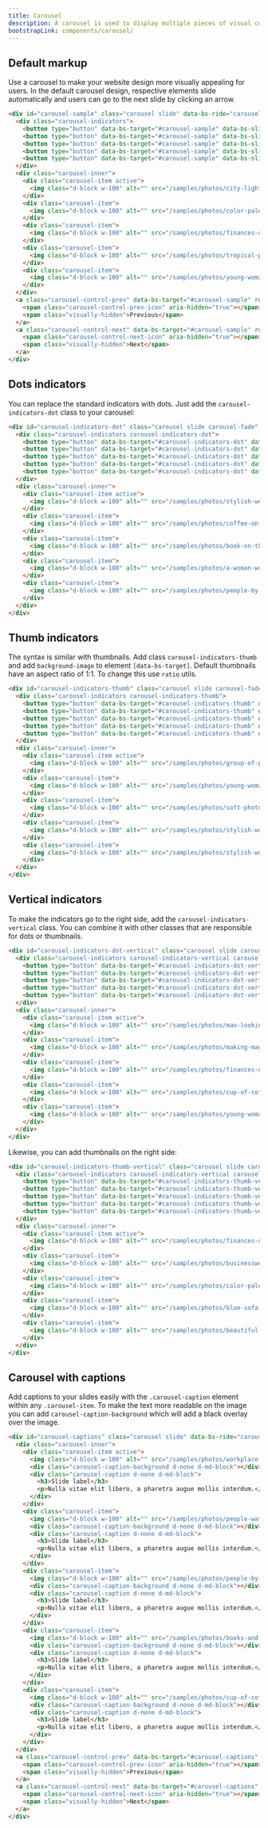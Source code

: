 ```yaml
---
title: Carousel
description: A carousel is used to display multiple pieces of visual content without taking up too much space. Carousels eliminate the need to scroll down the page to see all content and are a popular method of displaying marketing information.
bootstrapLink: components/carousel/
---
```


## Default markup

Use a carousel to make your website design more visually appealing for users. In the default carousel design, respective elements slide automatically and users can go to the next slide by clicking an arrow.

```html example centered columns={2} height="35rem"
<div id="carousel-sample" class="carousel slide" data-bs-ride="carousel">
  <div class="carousel-indicators">
    <button type="button" data-bs-target="#carousel-sample" data-bs-slide-to="0" class="active"></button>
    <button type="button" data-bs-target="#carousel-sample" data-bs-slide-to="1"></button>
    <button type="button" data-bs-target="#carousel-sample" data-bs-slide-to="2"></button>
    <button type="button" data-bs-target="#carousel-sample" data-bs-slide-to="3"></button>
    <button type="button" data-bs-target="#carousel-sample" data-bs-slide-to="4"></button>
  </div>
  <div class="carousel-inner">
    <div class="carousel-item active">
      <img class="d-block w-100" alt="" src="/samples/photos/city-lights-reflected-in-the-water-at-night.jpg" />
    </div>
    <div class="carousel-item">
      <img class="d-block w-100" alt="" src="/samples/photos/color-palette-guide-sample-colors-catalog-.jpg" />
    </div>
    <div class="carousel-item">
      <img class="d-block w-100" alt="" src="/samples/photos/finances-us-dollars-and-bitcoins-currency-money.jpg" />
    </div>
    <div class="carousel-item">
      <img class="d-block w-100" alt="" src="/samples/photos/tropical-palm-leaves-floral-pattern-background.jpg" />
    </div>
    <div class="carousel-item">
      <img class="d-block w-100" alt="" src="/samples/photos/young-woman-working-in-a-cafe.jpg" />
    </div>
  </div>
  <a class="carousel-control-prev" data-bs-target="#carousel-sample" role="button" data-bs-slide="prev">
    <span class="carousel-control-prev-icon" aria-hidden="true"></span>
    <span class="visually-hidden">Previous</span>
  </a>
  <a class="carousel-control-next" data-bs-target="#carousel-sample" role="button" data-bs-slide="next">
    <span class="carousel-control-next-icon" aria-hidden="true"></span>
    <span class="visually-hidden">Next</span>
  </a>
</div>
```

## Dots indicators

You can replace the standard indicators with dots. Just add the `carousel-indicators-dot` class to your carousel:

```html example centered columns={2} height="35rem"
<div id="carousel-indicators-dot" class="carousel slide carousel-fade" data-bs-ride="carousel">
  <div class="carousel-indicators carousel-indicators-dot">
    <button type="button" data-bs-target="#carousel-indicators-dot" data-bs-slide-to="0" class="active"></button>
    <button type="button" data-bs-target="#carousel-indicators-dot" data-bs-slide-to="1"></button>
    <button type="button" data-bs-target="#carousel-indicators-dot" data-bs-slide-to="2"></button>
    <button type="button" data-bs-target="#carousel-indicators-dot" data-bs-slide-to="3"></button>
    <button type="button" data-bs-target="#carousel-indicators-dot" data-bs-slide-to="4"></button>
  </div>
  <div class="carousel-inner">
    <div class="carousel-item active">
      <img class="d-block w-100" alt="" src="/samples/photos/stylish-workspace-with-macbook-pro.jpg" />
    </div>
    <div class="carousel-item">
      <img class="d-block w-100" alt="" src="/samples/photos/coffee-on-a-table-with-other-items.jpg" />
    </div>
    <div class="carousel-item">
      <img class="d-block w-100" alt="" src="/samples/photos/book-on-the-grass.jpg" />
    </div>
    <div class="carousel-item">
      <img class="d-block w-100" alt="" src="/samples/photos/a-woman-works-at-a-desk-with-a-laptop-and-a-cup-of-coffee.jpg" />
    </div>
    <div class="carousel-item">
      <img class="d-block w-100" alt="" src="/samples/photos/people-by-a-banquet-table-full-with-food.jpg" />
    </div>
  </div>
</div>
```

## Thumb indicators

The syntax is similar with thumbnails. Add class `carousel-indicators-thumb` and add `background-image` to element `[data-bs-target]`. Default thumbnails have an aspect ratio of 1:1. To change this use `ratio` utils.

```html example centered columns={2} height="35rem"
<div id="carousel-indicators-thumb" class="carousel slide carousel-fade" data-bs-ride="carousel">
  <div class="carousel-indicators carousel-indicators-thumb">
    <button type="button" data-bs-target="#carousel-indicators-thumb" data-bs-slide-to="0" class="ratio ratio-4x3 active" style="background-image: url(/samples/photos/group-of-people-sightseeing-in-the-city.jpg)"></button>
    <button type="button" data-bs-target="#carousel-indicators-thumb" data-bs-slide-to="1" class="ratio ratio-4x3" style="background-image: url(/samples/photos/young-woman-working-in-a-cafe.jpg)"></button>
    <button type="button" data-bs-target="#carousel-indicators-thumb" data-bs-slide-to="2" class="ratio ratio-4x3" style="background-image: url(/samples/photos/soft-photo-of-woman-on-the-bed-with-the-book-and-cup-of-coffee-in-hands.jpg)"></button>
    <button type="button" data-bs-target="#carousel-indicators-thumb" data-bs-slide-to="3" class="ratio ratio-4x3" style="background-image: url(/samples/photos/stylish-workplace-with-computer-at-home.jpg)"></button>
    <button type="button" data-bs-target="#carousel-indicators-thumb" data-bs-slide-to="4" class="ratio ratio-4x3" style="background-image: url(/samples/photos/stylish-workspace-with-macbook-pro.jpg)"></button>
  </div>
  <div class="carousel-inner">
    <div class="carousel-item active">
      <img class="d-block w-100" alt="" src="/samples/photos/group-of-people-sightseeing-in-the-city.jpg" />
    </div>
    <div class="carousel-item">
      <img class="d-block w-100" alt="" src="/samples/photos/young-woman-working-in-a-cafe.jpg" />
    </div>
    <div class="carousel-item">
      <img class="d-block w-100" alt="" src="/samples/photos/soft-photo-of-woman-on-the-bed-with-the-book-and-cup-of-coffee-in-hands.jpg" />
    </div>
    <div class="carousel-item">
      <img class="d-block w-100" alt="" src="/samples/photos/stylish-workplace-with-computer-at-home.jpg" />
    </div>
    <div class="carousel-item">
      <img class="d-block w-100" alt="" src="/samples/photos/stylish-workspace-with-macbook-pro.jpg" />
    </div>
  </div>
</div>
```

## Vertical indicators

To make the indicators go to the right side, add the `carousel-indicators-vertical` class. You can combine it with other classes that are responsible for dots or thumbnails.

```html example centered columns={2} height="35rem"
<div id="carousel-indicators-dot-vertical" class="carousel slide carousel-fade" data-bs-ride="carousel">
  <div class="carousel-indicators carousel-indicators-vertical carousel-indicators-dot">
    <button type="button" data-bs-target="#carousel-indicators-dot-vertical" data-bs-slide-to="0" class="active"></button>
    <button type="button" data-bs-target="#carousel-indicators-dot-vertical" data-bs-slide-to="1"></button>
    <button type="button" data-bs-target="#carousel-indicators-dot-vertical" data-bs-slide-to="2"></button>
    <button type="button" data-bs-target="#carousel-indicators-dot-vertical" data-bs-slide-to="3"></button>
    <button type="button" data-bs-target="#carousel-indicators-dot-vertical" data-bs-slide-to="4"></button>
  </div>
  <div class="carousel-inner">
    <div class="carousel-item active">
      <img class="d-block w-100" alt="" src="/samples/photos/man-looking-out-to-sea.jpg" />
    </div>
    <div class="carousel-item">
      <img class="d-block w-100" alt="" src="/samples/photos/making-magic-with-fairy-lights.jpg" />
    </div>
    <div class="carousel-item">
      <img class="d-block w-100" alt="" src="/samples/photos/finances-us-dollars-and-bitcoins-currency-money-5.jpg" />
    </div>
    <div class="carousel-item">
      <img class="d-block w-100" alt="" src="/samples/photos/cup-of-coffee-on-table-in-cafe-2.jpg" />
    </div>
    <div class="carousel-item">
      <img class="d-block w-100" alt="" src="/samples/photos/young-woman-sitting-on-the-sofa-and-working-on-her-laptop-2.jpg" />
    </div>
  </div>
</div>
```

Likewise, you can add thumbnails on the right side:

```html example centered columns={2} height="35rem"
<div id="carousel-indicators-thumb-vertical" class="carousel slide carousel-fade" data-bs-ride="carousel">
  <div class="carousel-indicators carousel-indicators-vertical carousel-indicators-thumb">
    <button type="button" data-bs-target="#carousel-indicators-thumb-vertical" data-bs-slide-to="0" class="ratio ratio-4x3 active" style="background-image: url(/samples/photos/finances-us-dollars-and-bitcoins-currency-money.jpg)"></button>
    <button type="button" data-bs-target="#carousel-indicators-thumb-vertical" data-bs-slide-to="1" class="ratio ratio-4x3" style="background-image: url(/samples/photos/businesswoman-working-at-her-laptop.jpg)"></button>
    <button type="button" data-bs-target="#carousel-indicators-thumb-vertical" data-bs-slide-to="2" class="ratio ratio-4x3" style="background-image: url(/samples/photos/color-palette-guide-sample-colors-catalog-.jpg)"></button>
    <button type="button" data-bs-target="#carousel-indicators-thumb-vertical" data-bs-slide-to="3" class="ratio ratio-4x3" style="background-image: url(/samples/photos/blue-sofa-with-pillows-in-a-designer-living-room-interior.jpg)"></button>
    <button type="button" data-bs-target="#carousel-indicators-thumb-vertical" data-bs-slide-to="4" class="ratio ratio-4x3" style="background-image: url(/samples/photos/beautiful-blonde-woman-on-a-wooden-pier-by-the-lake.jpg)"></button>
  </div>
  <div class="carousel-inner">
    <div class="carousel-item active">
      <img class="d-block w-100" alt="" src="/samples/photos/finances-us-dollars-and-bitcoins-currency-money.jpg" />
    </div>
    <div class="carousel-item">
      <img class="d-block w-100" alt="" src="/samples/photos/businesswoman-working-at-her-laptop.jpg" />
    </div>
    <div class="carousel-item">
      <img class="d-block w-100" alt="" src="/samples/photos/color-palette-guide-sample-colors-catalog-.jpg" />
    </div>
    <div class="carousel-item">
      <img class="d-block w-100" alt="" src="/samples/photos/blue-sofa-with-pillows-in-a-designer-living-room-interior.jpg" />
    </div>
    <div class="carousel-item">
      <img class="d-block w-100" alt="" src="/samples/photos/beautiful-blonde-woman-on-a-wooden-pier-by-the-lake.jpg" />
    </div>
  </div>
</div>
```

## Carousel with captions

Add captions to your slides easily with the `.carousel-caption` element within any `.carousel-item`. To make the text more readable on the image you can add `carousel-caption-background` which will add a black overlay over the image.

```html example centered columns={2} height="35rem"
<div id="carousel-captions" class="carousel slide" data-bs-ride="carousel">
  <div class="carousel-inner">
    <div class="carousel-item active">
      <img class="d-block w-100" alt="" src="/samples/photos/workplace-with-laptop-on-table-at-home-4.jpg" />
      <div class="carousel-caption-background d-none d-md-block"></div>
      <div class="carousel-caption d-none d-md-block">
        <h3>Slide label</h3>
        <p>Nulla vitae elit libero, a pharetra augue mollis interdum.</p>
      </div>
    </div>
    <div class="carousel-item">
      <img class="d-block w-100" alt="" src="/samples/photos/people-watching-a-presentation-in-a-room.jpg" />
      <div class="carousel-caption-background d-none d-md-block"></div>
      <div class="carousel-caption d-none d-md-block">
        <h3>Slide label</h3>
        <p>Nulla vitae elit libero, a pharetra augue mollis interdum.</p>
      </div>
    </div>
    <div class="carousel-item">
      <img class="d-block w-100" alt="" src="/samples/photos/people-by-a-banquet-table-full-with-food.jpg" />
      <div class="carousel-caption-background d-none d-md-block"></div>
      <div class="carousel-caption d-none d-md-block">
        <h3>Slide label</h3>
        <p>Nulla vitae elit libero, a pharetra augue mollis interdum.</p>
      </div>
    </div>
    <div class="carousel-item">
      <img class="d-block w-100" alt="" src="/samples/photos/books-and-purple-flowers-on-a-wooden-stool-by-the-bed.jpg" />
      <div class="carousel-caption-background d-none d-md-block"></div>
      <div class="carousel-caption d-none d-md-block">
        <h3>Slide label</h3>
        <p>Nulla vitae elit libero, a pharetra augue mollis interdum.</p>
      </div>
    </div>
    <div class="carousel-item">
      <img class="d-block w-100" alt="" src="/samples/photos/cup-of-coffee-and-an-open-book.jpg" />
      <div class="carousel-caption-background d-none d-md-block"></div>
      <div class="carousel-caption d-none d-md-block">
        <h3>Slide label</h3>
        <p>Nulla vitae elit libero, a pharetra augue mollis interdum.</p>
      </div>
    </div>
  </div>
  <a class="carousel-control-prev" data-bs-target="#carousel-captions" role="button" data-bs-slide="prev">
    <span class="carousel-control-prev-icon" aria-hidden="true"></span>
    <span class="visually-hidden">Previous</span>
  </a>
  <a class="carousel-control-next" data-bs-target="#carousel-captions" role="button" data-bs-slide="next">
    <span class="carousel-control-next-icon" aria-hidden="true"></span>
    <span class="visually-hidden">Next</span>
  </a>
</div>
```
